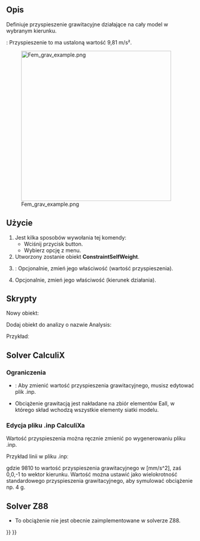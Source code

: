 <languages/>

{{Docnav
|[[FEM_ConstraintCentrif/pl|Obciążenie siłą odśrodkową]]
|[[FEM_ConstraintInitialTemperature/pl|Warunek początkowy temperatury]]
|[[FEM_Workbench/pl|MES]]
|IconL=FEM_ConstraintCentrif.svg
|IconR=FEM_ConstraintInitialTemperature.svg
|IconC=Workbench_FEM.svg
}}

{{GuiCommandContainer|
{{GuiCommand/pl
|Name=FEM ConstraintSelfWeight
|Name/pl=MES: Obciążenie grawitacją
|MenuLocation=Model → Warunki brzegowe i obciążenia mechaniczne → Obciążenie grawitacją
|Workbenches=[[FEM_Workbench/pl|MES]]
|SeeAlso=[[FEM_tutorial/pl|Poradnik MES]]
}}
{{GuiCommandFemInfo/pl
|Solvers=CalculiX, Elmer
}}
}}

<span id="Description"></span>
==Opis==

Definiuje przyspieszenie grawitacyjne działające na cały model w wybranym kierunku.

{{VersionMinus/pl|0.21}}: Przyspieszenie to ma ustaloną wartość 9,81 m/s².

[[Image:Fem_grav_example.png|400px]]

{{Caption|Wspornik z masą na końcu poddany obciążeniu grawitacją}}

<span id="Usage"></span>
==Użycie==

# Jest kilka sposobów wywołania tej komendy:
#* Wciśnij przycisk {{Button|[[Image:FEM_ConstraintSelfWeight.svg|16px]] [[FEM_ConstraintSelfWeight/pl|Obciążenie grawitacją]]}} button.
#* Wybierz opcję {{MenuCommand|Model → Warunki brzegowe i obciążenia mechaniczne → [[Image:FEM_ConstraintSelfWeight.svg|16px]] Obciążenie grawitacją}} z menu.
# Utworzony zostanie obiekt '''ConstraintSelfWeight'''.
# {{Version/pl|1.0}}: Opcjonalnie, zmień jego właściwość {{PropertyData|Gravity Acceleration}} (wartość przyspieszenia).
# Opcjonalnie, zmień jego właściwość {{PropertyData|Gravity Direction}} (kierunek działania).

<span id="Scripting"></span>
==Skrypty==

Nowy obiekt:

{{Code|code=
import ObjectsFem
ObjectsFem.makeConstraintSelfWeight(name)
}}

Dodaj obiekt do analizy o nazwie Analysis:

{{Code|code=
App.ActiveDocument.Analysis.Member = App.ActiveDocument.Analysis.Member + [(object)]
}}

Przykładː

{{Code|code=
import ObjectsFem
selfweight_obj = ObjectsFem.makeConstraintSelfWeight("MySelfWeightObject")
App.ActiveDocument.Analysis.Member = App.ActiveDocument.Analysis.Member + [selfweight_obj]
}}

== Solver CalculiX ==

<span id="Limitations"></span>
===Ograniczenia===

*{{VersionMinus/pl|0.21}}: Aby zmienić wartość przyspieszenia grawitacyjnego, musisz edytować plik .inp.
*Obciążenie grawitacją jest nakładane na zbiór elementów Eall, w którego skład wchodzą wszystkie elementy siatki modelu.

<span id="Editing_CalculiX_input_file"></span>
===Edycja pliku .inp CalculiXa===

Wartość przyspieszenia można ręcznie zmienić po wygenerowaniu pliku .inp.

Przykład linii w pliku .inpː

{{Code|code=
*DLOAD
Eall,GRAV,9810,0.0,0.0,-1.0
}}

gdzie 9810 to wartość przyspieszenia grawitacyjnego w [mm/s^2], zaś 0,0,-1 to wektor kierunku. Wartość można ustawić jako wielokrotność standardowego przyspieszenia grawitacyjnego, aby symulować obciążenie np. 4 g.

== Solver Z88 ==

* To obciążenie nie jest obecnie zaimplementowane w solverze Z88.


{{Docnav
|[[FEM_ConstraintCentrif/pl|Obciążenie siłą odśrodkową]]
|[[FEM_ConstraintInitialTemperature/pl|Warunek początkowy temperatury]]
|[[FEM_Workbench/pl|MES]]
|IconL=FEM_ConstraintCentrif.svg
|IconR=FEM_ConstraintInitialTemperature.svg
|IconC=Workbench_FEM.svg
}}

{{FEM_Tools_navi{{#translation:}}}}
{{Userdocnavi{{#translation:}}}}